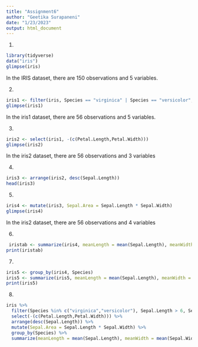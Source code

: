 ```yaml
---
title: "Assignment6"
author: "Geetika Surapaneni"
date: "1/23/2023"
output: html_document
---
```

1. 
```r
library(tidyverse)
data("iris")
glimpse(iris)
```
In the IRIS dataset, there are 150 observations and 5 variables. 

2. 
```r
iris1 <- filter(iris, Species == "virginica" | Species == "versicolor", Sepal.Length > 6, Sepal.Width > 2.5)
glimpse(iris1)  
```
In the iris1 dataset, there are 56 observations and 5 variables. 

3. 
```r
iris2 <- select(iris1, -(c(Petal.Length,Petal.Width)))
glimpse(iris2)  
```
In the iris2 dataset, there are 56 observations and 3 variables

4. 
```r
iris3 <- arrange(iris2, desc(Sepal.Length))
head(iris3)
```

5. 
```r
iris4 <- mutate(iris3, Sepal.Area = Sepal.Length * Sepal.Width)
glimpse(iris4)
```
In the iris2 dataset, there are 56 observations and 4 variables

6. 
```r
 iristab <- summarize(iris4, meanLength = mean(Sepal.Length), meanWidth = mean(Sepal.Width), TotalNumber= n())
print(iristab)
```
7. 
```r
iris5 <- group_by(iris4, Species)
iris5 <- summarize(iris5, meanLength = mean(Sepal.Length), meanWidth = mean(Sepal.Width), TotalNumber= n())
print(iris5)
```
8. 
```r
iris %>%
  filter(Species %in% c("virginica","versicolor"), Sepal.Length > 6, Sepal.Width > 2.5) %>%
  select(-(c(Petal.Length,Petal.Width))) %>%
  arrange(desc(Sepal.Length)) %>%
  mutate(Sepal.Area = Sepal.Length * Sepal.Width) %>%
  group_by(Species) %>%
  summarize(meanLength = mean(Sepal.Length), meanWidth = mean(Sepal.Width), TotalNumber= n())
```

